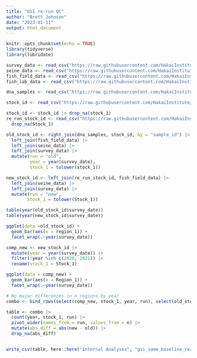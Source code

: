 ```yaml
---
title: "GSI re-run QC"
author: "Brett Johnson"
date: "2023-01-11"
output: html_document
---
```


```r
knitr::opts_chunk$set(echo = TRUE)
library(tidyverse)
library(lubridate)

survey_data <- read_csv("https://raw.githubusercontent.com/HakaiInstitute/jsp-data/develop/supplemental_materials/raw_data/survey_data.csv")
seine_data <- read_csv("https://raw.githubusercontent.com/HakaiInstitute/jsp-data/develop/supplemental_materials/raw_data/seine_data.csv")
fish_field_data <- read_csv("https://raw.githubusercontent.com/HakaiInstitute/jsp-data/develop/supplemental_materials/raw_data/fish_field_data.csv")
fish_lab_data <- read_csv("https://raw.githubusercontent.com/HakaiInstitute/jsp-data/develop/supplemental_materials/raw_data/fish_lab_data.csv")

dna_samples <- read_csv("https://raw.githubusercontent.com/HakaiInstitute/jsp-data/develop/supplemental_materials/raw_data/sample_inventory/dna_samples.csv")

stock_id <- read_csv("https://raw.githubusercontent.com/HakaiInstitute/jsp-data/develop/supplemental_materials/raw_data/sample_results/stock_id.csv") 

stock_id <- stock_id |> drop_na(stock_1)
re_run_stock_id <- read_csv("https://raw.githubusercontent.com/HakaiInstitute/jsp-data/develop/supplemental_materials/raw_data/sample_results/rerun_stock_id.csv") |> 
  drop_na(Stock_1)

old_stock_id <- right_join(dna_samples, stock_id, by = "sample_id") |> 
  left_join(fish_field_data) |> 
  left_join(seine_data) |> 
  left_join(survey_data) |> 
  mutate(run = "old",
         year = year(survey_date),
         stock_1 = tolower(stock_1))

new_stock_id <- left_join(re_run_stock_id, fish_field_data) |> 
  left_join(seine_data) |> 
  left_join(survey_data) |> 
  mutate(run = "new",
        Stock_1 = tolower(Stock_1))

```


```r

table(year(old_stock_id$survey_date))
table(year(new_stock_id$survey_date))

ggplot(data =old_stock_id) +
  geom_bar(aes(x = region_1)) +
  facet_wrap(.~year(survey_date))

comp_new <- new_stock_id |> 
  mutate(year = year(survey_date)) |> 
  filter(!year %in% c(2020, 2021)) |> 
  rename(stock_1 = Stock_1)

ggplot(data = comp_new) +
  geom_bar(aes(x = Region_1)) +
  facet_wrap(.~year(survey_date))

# No major differences in n regions by year
combo <- bind_rows(select(comp_new, stock_1, year, run), select(old_stock_id, stock_1, year, run))

table <- combo |> 
  count(year, stock_1, run) |> 
  pivot_wider(names_from = run, values_from = n) |> 
  mutate(abs_diff = abs(new - old)) |> 
  drop_na(abs_diff)


write_csv(table, here::here("Internal Analyses", "gsi_same_baseline_rerun", "gsi_rerun_comparison.csv"))

```
